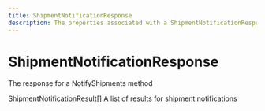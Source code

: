 ```yaml
---
title: ShipmentNotificationResponse
description: The properties associated with a ShipmentNotificationResponse
---
```


ShipmentNotificationResponse
===============================================
The response for a NotifyShipments method

<Reference>
  <Field name="notification_results" nullable={false}>
    <Type>
      ShipmentNotificationResult[]
    </Type>
    <Description>
      A list of results for shipment notifications
    </Description>
  </Field>
</Reference>